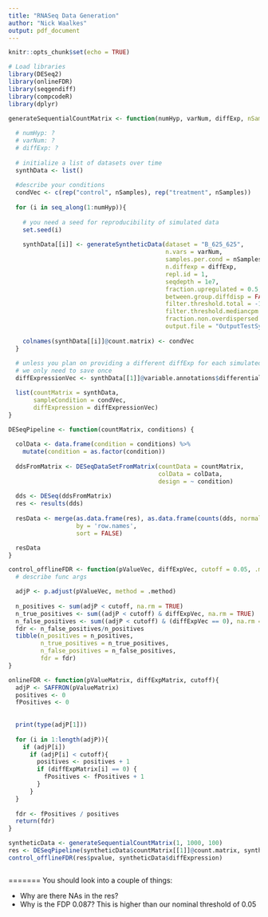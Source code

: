 ```yaml
---
title: "RNASeq Data Generation"
author: "Nick Waalkes"
output: pdf_document
---
```


```r
knitr::opts_chunk$set(echo = TRUE)

# Load libraries
library(DESeq2)
library(onlineFDR)
library(seqgendiff)
library(compcodeR)
library(dplyr)
```

```r
generateSequentialCountMatrix <- function(numHyp, varNum, diffExp, nSamples = 5){
  
  # numHyp: ?
  # varNum: ?
  # diffExp: ?
  
  # initialize a list of datasets over time
  synthData <- list()
  
  #describe your conditions
  condVec <- c(rep("control", nSamples), rep("treatment", nSamples)) 
  
  for (i in seq_along(1:numHyp)){
    
    # you need a seed for reproducibility of simulated data
    set.seed(i)
    
    synthData[[i]] <- generateSyntheticData(dataset = "B_625_625", 
                                            n.vars = varNum, 
                                            samples.per.cond = nSamples, 
                                            n.diffexp = diffExp, 
                                            repl.id = 1, 
                                            seqdepth = 1e7, 
                                            fraction.upregulated = 0.5, 
                                            between.group.diffdisp = FALSE, 
                                            filter.threshold.total = -1, # don't understand this
                                            filter.threshold.mediancpm = -1, # don't understand this
                                            fraction.non.overdispersed = 0, 
                                            output.file = "OutputTestSynth.rds")
    
    colnames(synthData[[i]]@count.matrix) <- condVec
  }
  
  # unless you plan on providing a different diffExp for each simulated dataset,
  # we only need to save once
  diffExpressionVec <- synthData[[1]]@variable.annotations$differential.expression

  list(countMatrix = synthData,
       sampleCondition = condVec,
       diffExpression = diffExpressionVec)
}
```

```r
DESeqPipeline <- function(countMatrix, conditions) {
  
  colData <- data.frame(condition = conditions) %>%
    mutate(condition = as.factor(condition))
  
  ddsFromMatrix <- DESeqDataSetFromMatrix(countData = countMatrix, 
                                          colData = colData, 
                                          design = ~ condition)
  
  dds <- DESeq(ddsFromMatrix)
  res <- results(dds)
  
  resData <- merge(as.data.frame(res), as.data.frame(counts(dds, normalized = TRUE)), 
                   by = 'row.names', 
                   sort = FALSE)

  resData
}
```

```r
control_offlineFDR <- function(pValueVec, diffExpVec, cutoff = 0.05, .method = "BH"){
  # describe func args

  adjP <- p.adjust(pValueVec, method = .method)
  
  n_positives <- sum(adjP < cutoff, na.rm = TRUE)
  n_true_positives <- sum((adjP < cutoff) & diffExpVec, na.rm = TRUE)
  n_false_positives <- sum((adjP < cutoff) & (diffExpVec == 0), na.rm = TRUE)
  fdr <- n_false_positives/n_positives
  tibble(n_positives = n_positives,
         n_true_positives = n_true_positives,
         n_false_positives = n_false_positives,
         fdr = fdr)
}

onlineFDR <- function(pValueMatrix, diffExpMatrix, cutoff){
  adjP <- SAFFRON(pValueMatrix)
  positives <- 0
  fPositives <- 0
  
  
  print(type(adjP[1]))
  
  for (i in 1:length(adjP)){
    if (adjP[i])
      if (adjP[i] < cutoff){
        positives <- positives + 1
        if (diffExpMatrix[i] == 0) {
          fPositives <- fPositives + 1
        }
      }
  }
  
  fdr <- fPositives / positives
  return(fdr)
}

```

```r
syntheticData <- generateSequentialCountMatrix(1, 1000, 100)
res <- DESeqPipeline(syntheticData$countMatrix[[1]]@count.matrix, syntheticData$sampleCondition)
control_offlineFDR(res$pvalue, syntheticData$diffExpression)
```


```r

```
=======
You should look into a couple of things:

* Why are there NAs in the res?
* Why is the FDP 0.087? This is higher than our nominal threshold of 0.05

